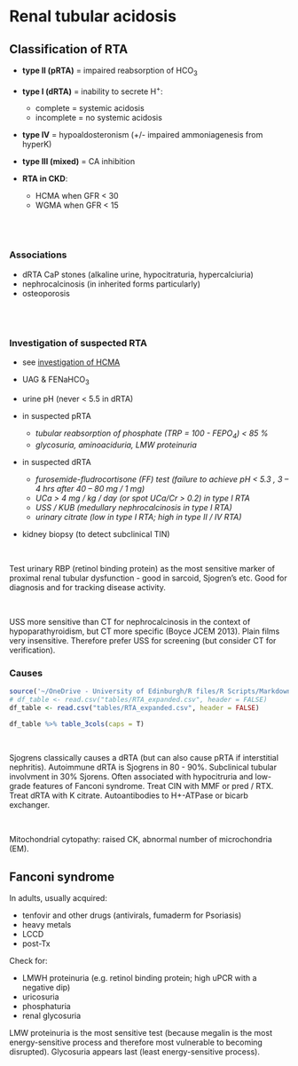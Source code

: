 # Renal tubular acidosis

## Classification of RTA  

+  **type II (pRTA)** = impaired reabsorption of HCO~3~  

+  **type I (dRTA)** = inability to secrete H^+^: 
    +  complete = systemic acidosis  
    +  incomplete = no systemic acidosis  

+  **type IV** = hypoaldosteronism (+/- impaired ammoniagenesis from hyperK)

+  **type III (mixed)** =  CA inhibition  

+  **RTA in CKD**: 
    + HCMA when GFR \< 30 
    + WGMA when GFR \< 15  

<br>
<br>


### Associations

- dRTA CaP stones (alkaline urine, hypocitraturia, hypercalciuria)    
- nephrocalcinosis (in inherited forms particularly)    
- osteoporosis  

<br>
<br>

### Investigation of suspected RTA

+ see [investigation of HCMA](#IxHCMA)
+  UAG & FENaHCO~3~  
+  urine pH (never \< 5.5 in dRTA)  

+  in suspected pRTA 
    +  *tubular reabsorption of phosphate (TRP = 100 - FEPO~4~) \< 85 %* 
    +  *glycosuria, aminoaciduria, LMW proteinuria*  
    
+  in suspected dRTA 
    +  *furosemide-fludrocortisone (FF) test (failure to achieve pH \< 5.3 , 3 -- 4 hrs after 40 -- 80 mg / 1 mg)* 
    +  *UCa \> 4 mg / kg / day (or spot UCa/Cr \> 0.2) in type I RTA* 
    +  *USS / KUB (medullary nephrocalcinosis in type I RTA)* 
    +  *urinary citrate (low in type I RTA; high in type II / IV RTA)*  
    
+  kidney biopsy (to detect subclinical TIN)  
    
<br>

Test urinary RBP (retinol binding protein) as the most sensitive marker of proximal renal tubular dysfunction - good in sarcoid, Sjogren's etc.  Good for diagnosis and for tracking disease activity.  

<br>

USS more sensitive than CT for nephrocalcinosis in the context of hypoparathyroidism, but CT more specific (Boyce JCEM 2013).  Plain films very insensitive.  Therefore prefer USS for screening (but consider CT for verification).  



### Causes

<!-- +  pRTA (isolated)  -->
<!--     +  inherited  -->
<!--     +  acquired *topiramate*   -->


<!-- +  pRTA (with Fanconi)  -->
<!--     +  inherited *NBCe1A (AR with ocular abnormalities)*  -->
<!--     +  metabolic *Wilson's, cystinosis, fructose intolerance, Dent's, mitochondrial cytopathies*  -->
<!--     +  dysproteinaemia *myeloma, LCDD, LCFS is κ in 96 %, amyloid*  -->
<!--     +  tubulointerstitial *interstitial nephritis (inc. Sjogren's), allograft rejection*  -->
<!--     +  drugs *(Abx / cART)* *tenofovir, lamivudine, aminoglycosides, outdated tetracyclines*  -->
<!--     +  drugs *(other) cisplatin, valproate, lenalinomide*  -->
<!--     +  toxins *Pb, Hg, Cd, aristolochic acid*   -->


<!-- +  dRTA  -->
<!--     +  inherited *AEI (AR), H-ATPase B1 (AR with SNHL), H-ATPase A4 (AR)*  -->
<!--     +  tubulointerstitial *chronic pyelonephritis, chronic TIN, obstructive uropathy, sickle cell, rejection*  -->
<!--     +  autoimmune *hypergammaglobulinaemia, SLE, Sjogren's, chronic active hepatitis, PBC*  -->
<!--     +  drugs *Li^+^, amphoterecin, toluene*  -->
<!--     +  nephrocalcinosis *hyperPTH, idiopathic hypercalciuria, MSK*   -->


<!-- +  type IV  -->
<!--     +  low renin *DM, NSAIDs, CNIs, β--*  -->
<!--     +  high renin *Addisons, CAH, ACEi, ARB, heparin, ketoconazole*  -->
<!--     +  abnormal CD *TIN, spiro, amiloride, trimethoprim*   -->


<!-- +  type III  -->
<!--     +  inherited *CAII (AR with osteopetrosis / cerebral calcification)*  -->
<!--     +  acquired *topiramate (CA inhibition)*   -->

```r
source('~/OneDrive - University of Edinburgh/R files/R Scripts/Markdown_tables.R')
# df_table <- read.csv("tables/RTA_expanded.csv", header = FALSE)
df_table <- read.csv("tables/RTA_expanded.csv", header = FALSE)

df_table %>% table_3cols(caps = T)

```

<br>

Sjogrens classically causes a dRTA (but can also cause pRTA if interstitial nephritis).  Autoimmune dRTA is Sjogrens in 80 - 90%.  Subclinical tubular involvment in 30% Sjorens.  Often associated with hypocitruria and low-grade features of Fanconi syndrome.  Treat CIN with MMF or pred / RTX.  Treat dRTA with K citrate.  Autoantibodies to H+-ATPase or bicarb exchanger.  

<br>

Mitochondrial cytopathy: raised CK, abnormal number of microchondria (EM).

<!-- ### Treatment -->

<!-- +  K citrate  -->
<!-- +  +/- NaHCO~3~  -->

## Fanconi syndrome

In adults, usually acquired:

- tenfovir and other drugs (antivirals, fumaderm for Psoriasis)  
- heavy metals  
- LCCD  
- post-Tx  


Check for:

- LMWH proteinuria (e.g. retinol binding protein; high uPCR with a negative dip)  
- uricosuria  
- phosphaturia  
- renal glycosuria  

LMW proteinuria is the most sensitive test (because megalin is the most energy-sensitive process and therefore most vulnerable to becoming disrupted).  Glycosuria appears last (least energy-sensitive process).    

<!-- <br> -->
<!-- <br> -->

<!-- ## Management -->

<!-- **Alkali supplements** for RTA (see [ESPN clinical practice points, NDT 2021](https://doi: 10.1093/ndt/gfab171)):   -->

<!-- - citrate unpalatable; longer half-life (as requires hepatic metabolism), more concentrated (2 - 3 mmmol/ml)   -->
<!-- - HCO3 associated with belching; less concentrated (1 mmol/ml)   -->
<!-- - microgranular formulation of K citrate and KHCO3 since 2017   -->
<!-- - usually 2 - 3 mmol/kg/day in adults (target HCO3, Cl, K and UCa); start at 60 mmol/day   -->
<!-- - may need additional KCl   -->
<!-- - avoid thaizides (will aggravate hypoK)   -->
<!-- - should have surveillance USS   -->

<!-- <br> -->

<!-- Uptodate:   -->

<!-- - see table 1 for options of alkali therapy   -->
<!-- - dRTA = start 80 - 120 mmol citrate (or HCO3) per day; usual maintenance 30 - 50 (or 1 - 2 mmol/kg/day)   -->
<!-- - pRTA needs much higher doses because therapeutic HCO3 load will exceed Tm and cause a bicarbonate diureis - therefore need 10 -- 15 mmmol/kg/day - may aggravate hypoK - so may need liquid sodium citrate as most concentrated   -->
<!-- - may need thiazides (to limit HCO3 wasting) / amiloride (to limit hypoK) in pRTA   -->
